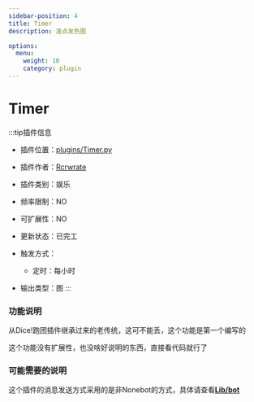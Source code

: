 ```yaml
---
sidebar-position: 4
title: Timer
description: 准点发色图

options:
  menu:
    weight: 10
    category: plugin
---
```


# Timer

:::tip插件信息
- 插件位置：[plugins/Timer.py](https://github.com/phantom-sea-limited/Bot/blob/main/plugins/Timer.py)
- 插件作者：[Rcrwrate](https://github.com/Rcrwrate)
- 插件类别：娱乐
- 频率限制：<span id="green">NO</span>
- 可扩展性：<span id="red">NO</span>
- 更新状态：<span id="green">已完工</span>


- 触发方式：
  - 定时：每小时
- 输出类型：图
:::


### 功能说明

从Dice!跑团插件继承过来的老传统，这可不能丢，这个功能是第一个编写的

这个功能没有扩展性，也没啥好说明的东西，直接看代码就行了

### 可能需要的说明

这个插件的消息发送方式采用的是非Nonebot的方式，具体请查看[**Lib/bot**](../Lib/Bot.mdx)